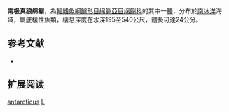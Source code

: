 {{Speciesbox
| name = 南极真狼绵鳚
| image = Lyant u0.gif
| status = NE
| status_system = IUCN3.1
| genus = Lycodichthys
| species = antarcticus
| authority = [[Pappenheim|Pappenheim]], 1911
| synonyms = 
}}

'''南极真狼绵鳚'''，為[[輻鰭魚綱|輻鰭魚綱]][[鱸形目|鱸形目]][[绵鳚亞目|绵鳚亞目]][[绵鳚科|绵鳚科]]的其中一[[種|種]]，分布於[[南冰洋|南冰洋]]海域，屬底棲性魚類，棲息深度在水深195至540公尺，體長可達24公分。

==参考文献==
*{{FishBase_species|genus=Lycodichthys|species=antarcticus|year=2011|month=12}}

== 扩展阅读 ==
{{refbegin}}
{{wikispecies-inline|Lycodichthys antarcticus|南极真狼绵鳚}}
{{refend}}
{{Taxonbar|from=Q2068492}}

[[Category:真狼绵鳚属|antarcticus]]
[[Category:1911年描述的魚類|L]]


{{鱸形目小作品}}